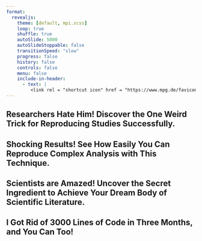 ```yaml
---
format:
  revealjs: 
    theme: [default, mpi.scss]
    loop: true
    shuffle: true
    autoSlide: 5000
    autoSlideStoppable: false
    transitionSpeed: "slow"
    progress: false
    history: false
    controls: false
    menu: false
    include-in-header:
      - text: |
         <link rel = "shortcut icon" href = "https://www.mpg.de/favicon.ico" />
---
```


## Researchers Hate Him! Discover the One Weird Trick for Reproducing Studies Successfully.  {transition="fade-in slide-out" .small .center onclick="window.location.href='presentation.html';"}

## Shocking Results! See How Easily You Can Reproduce Complex Analysis with This Technique.  {transition="fade-in slide-out" .small .center onclick="window.location.href='presentation.html';"}

## Scientists are Amazed! Uncover the Secret Ingredient to Achieve Your Dream Body of Scientific Literature. {transition="fade-in slide-out" .small .center onclick="window.location.href='presentation.html';"}

## I Got Rid of 3000 Lines of Code in Three Months, and You Can Too!  {transition="fade-in slide-out" .small .center onclick="window.location.href='presentation.html';"}
